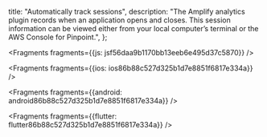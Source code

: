   title: "Automatically track sessions",
  description: "The Amplify analytics plugin records when an application opens and closes. This session information can be viewed either from your local computer’s terminal or the AWS Console for Pinpoint.",
};






<Fragments fragments={{js: jsf56daa9b1170bb13eeb6e495d37c5870}} />



<Fragments fragments={{ios: ios86b88c527d325b1d7e8851f6817e334a}} />



<Fragments fragments={{android: android86b88c527d325b1d7e8851f6817e334a}} />



<Fragments fragments={{flutter: flutter86b88c527d325b1d7e8851f6817e334a}} />